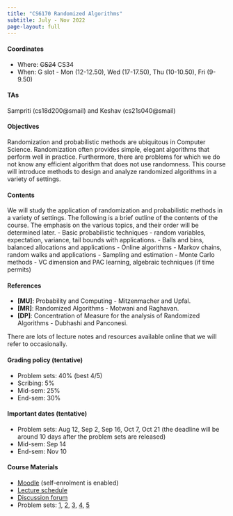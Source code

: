 ```yaml
---
title: "CS6170 Randomized Algorithms"
subtitle: July - Nov 2022
page-layout: full
---
```


####  Coordinates
- Where: ~~CS24~~ CS34
- When: G slot - Mon (12-12.50), Wed (17-17.50), Thu (10-10.50), Fri (9-9.50)

####  TAs
Sampriti (cs18d200@smail) and Keshav (cs21s040@smail)


#### Objectives
Randomization and probabilistic methods are ubiquitous in Computer Science. Randomization often provides simple, elegant algorithms that perform well in practice. Furthermore, there are problems for which we do not know any efficient algorithm that does not use randomness. This course will introduce methods to design and analyze randomized algorithms in a variety of settings.

#### Contents
We will study the application of randomization and probabilistic methods in a variety of settings. The following is a brief outline of the contents of the course. The emphasis on the various topics, and their order will be determined later.
- Basic probabilistic techniques - random variables, expectation, variance, tail bounds with applications.
- Balls and bins, balanced allocations and applications
- Online algorithms
- Markov chains, random walks and applications
- Sampling and estimation - Monte Carlo methods
- VC dimension and PAC learning, algebraic techniques (if time permits)


#### References
 - **[MU]**: Probability and Computing - Mitzenmacher and Upfal.
 - **[MR]**: Randomized Algorithms - Motwani and Raghavan.
 - **[DP]**: Concentration of Measure for the analysis of Randomized Algorithms - Dubhashi and Panconesi.

 There are lots of lecture notes and resources available online that we will refer to occasionally.

#### Grading policy (tentative)
- Problem sets: 40% (best 4/5)
- Scribing: 5%
- Mid-sem: 25%
- End-sem: 30%

#### Important dates (tentative)
- Problem sets: Aug 12, Sep 2, Sep 16, Oct 7, Oct 21 (the deadline will be around 10 days after the problem sets are released)
- Mid-sem: Sep 14
- End-sem: Nov 10

#### Course Materials
- [Moodle](https://coursesnew.iitm.ac.in/course/view.php?id=323) (self-enrolment is enabled)
- [Lecture schedule]()
- [Discussion forum](https://cs6170-22.zulipchat.com)
- Problem sets: [1](https://coursesnew.iitm.ac.in/mod/assign/view.php?id=3299), [2](https://coursesnew.iitm.ac.in/mod/assign/view.php?id=4813), [3](https://coursesnew.iitm.ac.in/mod/assign/view.php?id=5818), [4](https://coursesnew.iitm.ac.in/mod/assign/view.php?id=7888), [5](https://coursesnew.iitm.ac.in/mod/assign/view.php?id=8722)